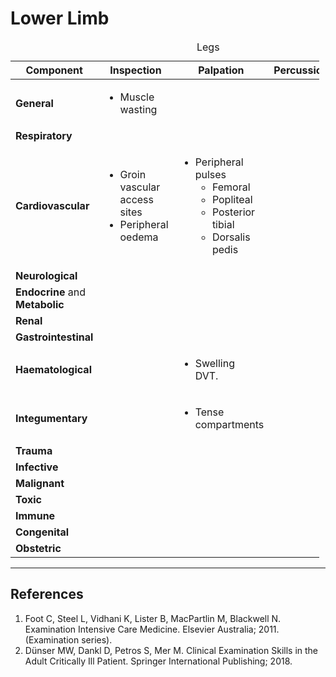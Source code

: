 # Lower Limb

: Legs

+---------------------------------+-------------------------------+------------------------+------------+--------------+
| Component                       | Inspection                    | Palpation              | Percussion | Auscultation |
+=================================+===============================+========================+============+==============+
| **General**                     | * Muscle wasting              |                        |            |              |
+---------------------------------+-------------------------------+------------------------+------------+--------------+
| **Respiratory**                 |                               |                        |            |              |
+---------------------------------+-------------------------------+------------------------+------------+--------------+
| **Cardiovascular**              | * Groin vascular access sites | * Peripheral pulses    |            |              |
|                                 | * Peripheral oedema           |     * Femoral          |            |              |
|                                 |                               |     * Popliteal        |            |              |
|                                 |                               |     * Posterior tibial |            |              |
|                                 |                               |     * Dorsalis pedis   |            |              |
+---------------------------------+-------------------------------+------------------------+------------+--------------+
| **Neurological**                |                               |                        |            |              |
+---------------------------------+-------------------------------+------------------------+------------+--------------+
| **Endocrine** and **Metabolic** |                               |                        |            |              |
+---------------------------------+-------------------------------+------------------------+------------+--------------+
| **Renal**                       |                               |                        |            |              |
+---------------------------------+-------------------------------+------------------------+------------+--------------+
| **Gastrointestinal**            |                               |                        |            |              |
+---------------------------------+-------------------------------+------------------------+------------+--------------+
| **Haematological**              |                               | * Swelling\            |            |              |
|                                 |                               | DVT.                   |            |              |
+---------------------------------+-------------------------------+------------------------+------------+--------------+
| **Integumentary**               |                               | * Tense compartments   |            |              |
+---------------------------------+-------------------------------+------------------------+------------+--------------+
| **Trauma**                      |                               |                        |            |              |
+---------------------------------+-------------------------------+------------------------+------------+--------------+
| **Infective**                   |                               |                        |            |              |
+---------------------------------+-------------------------------+------------------------+------------+--------------+
| **Malignant**                   |                               |                        |            |              |
+---------------------------------+-------------------------------+------------------------+------------+--------------+
| **Toxic**                       |                               |                        |            |              |
+---------------------------------+-------------------------------+------------------------+------------+--------------+
| **Immune**                      |                               |                        |            |              |
+---------------------------------+-------------------------------+------------------------+------------+--------------+
| **Congenital**                  |                               |                        |            |              |
+---------------------------------+-------------------------------+------------------------+------------+--------------+
| **Obstetric**                   |                               |                        |            |              |
+---------------------------------+-------------------------------+------------------------+------------+--------------+

---

## References

1. Foot C, Steel L, Vidhani K, Lister B, MacPartlin M, Blackwell N. Examination Intensive Care Medicine. Elsevier Australia; 2011. (Examination series).
1. Dünser MW, Dankl D, Petros S, Mer M. Clinical Examination Skills in the Adult Critically Ill Patient. Springer International Publishing; 2018.
